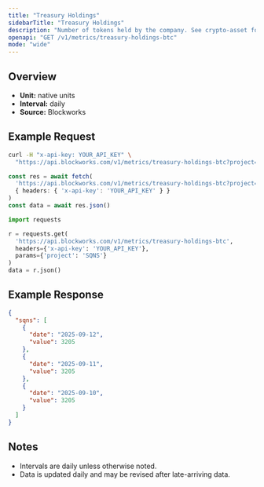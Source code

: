 ```yaml
---
title: "Treasury Holdings"
sidebarTitle: "Treasury Holdings"
description: "Number of tokens held by the company. See crypto-asset for asset indicator"
openapi: "GET /v1/metrics/treasury-holdings-btc"
mode: "wide"
---
```


## Overview

- **Unit:** native units
- **Interval:** daily
- **Source:** Blockworks

## Example Request

<CodeGroup>

```bash cURL
curl -H "x-api-key: YOUR_API_KEY" \
  "https://api.blockworks.com/v1/metrics/treasury-holdings-btc?project=SQNS"
```

```typescript TypeScript
const res = await fetch(
  'https://api.blockworks.com/v1/metrics/treasury-holdings-btc?project=SQNS',
  { headers: { 'x-api-key': 'YOUR_API_KEY' } }
)
const data = await res.json()
```

```python Python
import requests

r = requests.get(
  'https://api.blockworks.com/v1/metrics/treasury-holdings-btc',
  headers={'x-api-key': 'YOUR_API_KEY'},
  params={'project': 'SQNS'}
)
data = r.json()
```

</CodeGroup>

## Example Response

```json
{
  "sqns": [
    {
      "date": "2025-09-12",
      "value": 3205
    },
    {
      "date": "2025-09-11",
      "value": 3205
    },
    {
      "date": "2025-09-10",
      "value": 3205
    }
  ]
}
```

## Notes
- Intervals are daily unless otherwise noted.
- Data is updated daily and may be revised after late-arriving data.